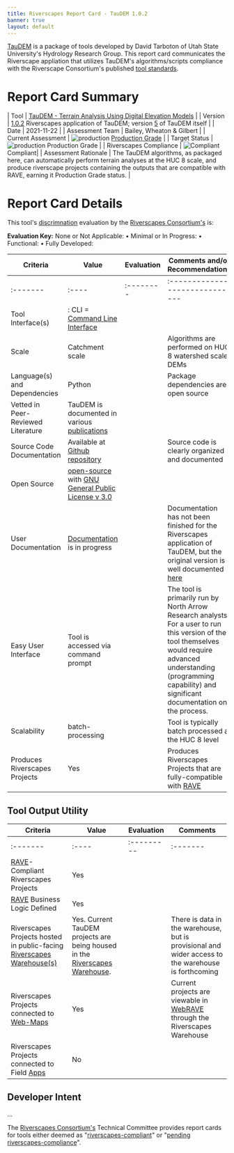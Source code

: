 ```yaml
---
title: Riverscapes Report Card - TauDEM 1.0.2
banner: true
layout: default
---
```


[TauDEM](https://hydrology.usu.edu/taudem/taudem5/index.html) is a package of tools developed by David Tarboton of Utah State University's Hydrology Research Group. This report card communicates the Riverscape appliation that utilizes TauDEM's algorithms/scripts compliance with the Riverscape Consortium's published [tool standards](https://riverscapes.net/Tools).

# Report Card Summary

| Tool | [TauDEM - Terrain Analysis Using Digital Elevation Models](https://tools.riverscapes.net/taudem) |
| Version | [1.0.2](https://github.com/Riverscapes/riverscapes-tools/tree/master/packages/taudem) Riverscapes application of TauDEM; version [5](https://hydrology.usu.edu/taudem/taudem5/index.html) of TauDEM itself |
| Date | 2021-11-22 |
| Assessment Team | Bailey, Wheaton & Gilbert |
| Current Assessment | ![production](https://raw.githubusercontent.com/Riverscapes/riverscapes-website/master/assets/images/tools/grade/TRL_6_32p.png) [Production Grade](http://brat.riverscapes.net/Tools#tool-status) |
| Target Status | ![production](https://raw.githubusercontent.com/Riverscapes/riverscapes-website/master/assets/images/tools/grade/TRL_6_32p.png) Production Grade |
| Riverscapes Compliance | ![Compliant](https://riverscapes.net/assets/images/rc/RiverscapesCompliant_24.png) Compliant|
| Assessment Rationale | The TauDEM algorithms, as packaged here, can automatically perform terrain analyses at the HUC 8 scale, and produce riverscape projects containing the outputs that are compatible with RAVE, earning it Production Grade status. |


# Report Card Details

This tool's [discrimnation](https://riverscapes.net/Tools/#model-discrimination) evaluation by the [Riverscapes Consortium's](https://riverscapes.net) is:

**Evaluation Key:**
None or Not Applicable: <i class="fa fa-battery-empty" aria-hidden="true"></i> •
Minimal or In Progress: <i class="fa fa-battery-quarter" aria-hidden="true"></i> •
Functional: <i class="fa fa-battery-half" aria-hidden="true"></i> •
Fully Developed: <i class="fa fa-battery-full" aria-hidden="true"></i>  

| Criteria | Value | Evaluation | Comments and/or Recommendations |
|----------|-------|------------|---------------------------------|
| :------- | :---- | :--------  | :------------------------------ |
| Tool Interface(s) | <i class="fa fa-terminal" aria-hidden="true"></i> : CLI = [Command Line Interface](https://en.wikipedia.org/wiki/Command-line_interface) | <i class="fa fa-battery-full" aria-hidden="true"></i> |  |
| Scale | Catchment scale | <i class="fa fa-battery-full" aria-hidden="true"></i> | Algorithms are performed on HUC 8 watershed scale DEMs |
| Language(s) and Dependencies | Python | <i class="fa fa-battery-full" aria-hidden="true"></i> | Package dependencies are open source |
| Vetted in Peer-Reviewed Literature | TauDEM is documented in various [publications](https://hydrology.usu.edu/dtarb/tarpubs.htm) | <i class="fa fa-battery-full" aria-hidden="true"></i> |  |
| Source Code Documentation | Available at [Github repository](https://github.com/Riverscapes/riverscaps-tools/taudem)<i class="fa fa-github" aria-hidden="true"></i> | <i class="fa fa-battery-full" aria-hidden="true"></i> | Source code is clearly organized and documented |
| Open Source | [open-source](https://github.com/Riverscapes/riverscaps-tools/rscontext) <i class="fa fa-github" aria-hidden="true"></i> with [GNU General Public License v 3.0](https://github.com/Riverscapes/riverscapes-tools/blob/master/LICENSE) | <i class="fa fa-battery-full" aria-hidden="true"></i> | |
| User Documentation | [Documentation](http://tools.riverscapes.net/vbet/) is in progress | <i class="fa fa-battery-quarter" aria-hidden="true"></i> | Documentation has not been finished for the Riverscapes application of TauDEM, but the original version is well documented [here](https://hydrology.usu.edu/taudem/taudem5/documentation.html) |
| Easy User Interface | Tool is accessed via command prompt | <i class="fa fa-battery-quarter" aria-hidden="true"></i> | The tool is primarily run by North Arrow Research analysts. For a user to run this version of the tool themselves would require advanced understanding (programming capability) and significant documentation on the process. |
| Scalability | batch-processing | <i class="fa fa-battery-full" aria-hidden="true"></i> | Tool is typically batch processed at the HUC 8 level |
| Produces Riverscapes Projects | Yes | <i class="fa fa-battery-full" aria-hidden="true"></i> | Produces Riverscapes Projects that are fully-compatible with [RAVE](https://rave.riverscapes.net) |

## Tool Output Utility

| Criteria | Value | Evaluation | Comments |
|----------|-------|------------|----------|
| :------- | :---- | :--------- | :------- |
| [RAVE](https://rave.riverscapes.net)- Compliant Riverscapes Projects | Yes | <i class="fa fa-battery-full" aria-hidden="true"></i> | |
| [RAVE](https://rave.riverscapes.net) Business Logic Defined | Yes | <i class="fa fa-battery-full" aria-hidden="true"></i> |  |
| Riverscapes Projects hosted in public-facing [Riverscapes Warehouse(s)](https://riverscapes.net/Data_Warehouses/#warehouse-explorer-concept) | Yes. Current TauDEM projects are being housed in the [Riverscapes Warehouse](https://data.riverscapes.net). | <i class="fa fa-battery-half" aria-hidden="true"></i> | There is data in the warehouse, but is provisional and wider access to the warehouse is forthcoming |
| Riverscapes Projects connected to [Web-Maps](https://riverscapes.net/Data_Warehouses#web-maps) <i class="fa fa-map-o" aria-hidden="true"></i> | Yes | <i class="fa fa-battery-full" aria-hidden="true"></i> | Current projects are viewable in [WebRAVE](https://rave.riverscapes.net/Download/install_webrave.html) through the Riverscapes Warehouse |
| Riverscapes Projects connected to Field [Apps](https://riverscapes.net//Data_Warehouses#apps---pwas) | No | <i class="fa fa-battery-empty" aria-hidden="true"></i> |  |

## Developer Intent
...

<a href="https://riverscapes.net"></a>
The [Riverscapes Consortium's](https://riverscapes.net) Technical Committee provides report cards for tools either deemed as "[riverscapes-compliant](https://riverscapes.net/Tools/#riverscapes-compliant)" or "[pending riverscapes-compliance](https://riverscapes.net/Tools/#tools-pending-riverscapes-compliance)".
